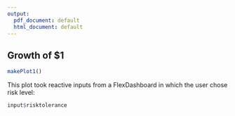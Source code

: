 ```yaml
---
output:
  pdf_document: default
  html_document: default
---
```



## Growth of $1



```r
makePlot1()
```

This plot took reactive inputs from a FlexDashboard in which the user chose risk level:
```r
input$risktolerance
```

